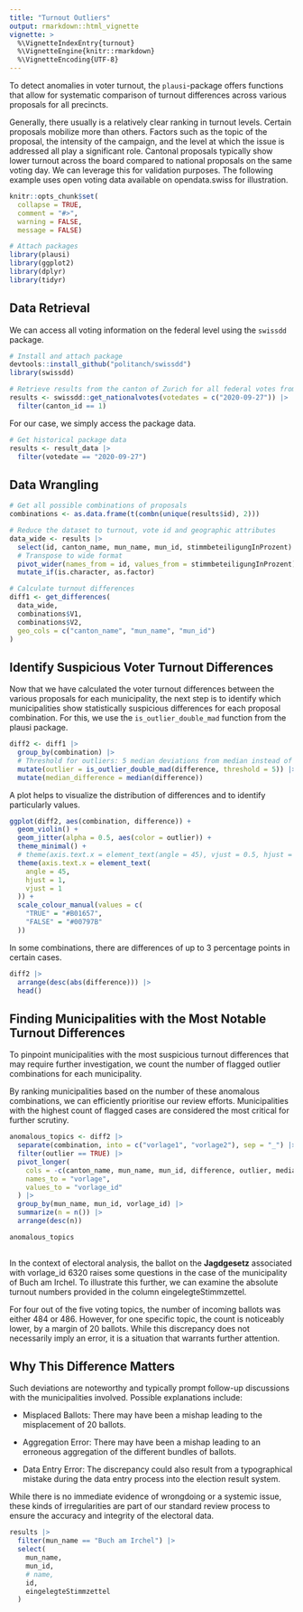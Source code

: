 ```yaml
---
title: "Turnout Outliers"
output: rmarkdown::html_vignette
vignette: >
  %\VignetteIndexEntry{turnout}
  %\VignetteEngine{knitr::rmarkdown}
  %\VignetteEncoding{UTF-8}
---
```



To detect anomalies in voter turnout, the `plausi`-package offers functions that allow for systematic comparison of turnout differences across various proposals for all precincts.

Generally, there usually is a relatively clear ranking in turnout levels. Certain proposals mobilize more than others. Factors such as the topic of the proposal, the intensity of the campaign, and the level at which the issue is addressed all play a significant role. Cantonal proposals typically show lower turnout across the board compared to national proposals on the same voting day. We can leverage this for validation purposes. The following example uses open voting data available on opendata.swiss for illustration.

```r

knitr::opts_chunk$set(
  collapse = TRUE,
  comment = "#>",
  warning = FALSE, 
  message = FALSE)

```

```r

# Attach packages
library(plausi)
library(ggplot2)
library(dplyr)
library(tidyr)

```

## Data Retrieval

We can access all voting information on the federal level using the `swissdd` package.

```r

# Install and attach package
devtools::install_github("politanch/swissdd")
library(swissdd)

# Retrieve results from the canton of Zurich for all federal votes from 2020-09-27
results <- swissdd::get_nationalvotes(votedates = c("2020-09-27")) |> 
  filter(canton_id == 1)

```

For our case, we simply access the package data.

```r

# Get historical package data
results <- result_data |> 
  filter(votedate == "2020-09-27")

```

## Data Wrangling

```r

# Get all possible combinations of proposals
combinations <- as.data.frame(t(combn(unique(results$id), 2)))

# Reduce the dataset to turnout, vote id and geographic attributes
data_wide <- results |> 
  select(id, canton_name, mun_name, mun_id, stimmbeteiligungInProzent) |> 
  # Transpose to wide format
  pivot_wider(names_from = id, values_from = stimmbeteiligungInProzent) |> 
  mutate_if(is.character, as.factor)

# Calculate turnout differences
diff1 <- get_differences(
  data_wide, 
  combinations$V1, 
  combinations$V2, 
  geo_cols = c("canton_name", "mun_name", "mun_id")
)

```

## Identify Suspicious Voter Turnout Differences

Now that we have calculated the voter turnout differences between the various proposals for each municipality, the next step is to identify which municipalities show statistically suspicious differences for each proposal combination. For this, we use the `is_outlier_double_mad` function from the plausi package.

```r

diff2 <- diff1 |> 
  group_by(combination) |> 
  # Threshold for outliers: 5 median deviations from median instead of 3.5
  mutate(outlier = is_outlier_double_mad(difference, threshold = 5)) |> 
  mutate(median_difference = median(difference))

```

A plot helps to visualize the distribution of differences and to identify particularly  values.

```r

ggplot(diff2, aes(combination, difference)) +
  geom_violin() +
  geom_jitter(alpha = 0.5, aes(color = outlier)) +
  theme_minimal() +
  # theme(axis.text.x = element_text(angle = 45), vjust = 0.5, hjust = 1) +
  theme(axis.text.x = element_text(
    angle = 45, 
    hjust = 1, 
    vjust = 1
  )) +
  scale_colour_manual(values = c(
    "TRUE" = "#B01657",
    "FALSE" = "#00797B"
  ))

```

In some combinations, there are differences of up to 3 percentage points in certain cases.

```r

diff2 |> 
  arrange(desc(abs(difference))) |> 
  head()

```

## Finding Municipalities with the Most Notable Turnout Differences

To pinpoint municipalities with the most suspicious turnout differences that may require further investigation, we count the number of flagged outlier combinations for each municipality.

By ranking municipalities based on the number of these anomalous combinations, we can efficiently prioritise our review efforts. Municipalities with the highest count of flagged cases are considered the most critical for further scrutiny.

```r

anomalous_topics <- diff2 |> 
  separate(combination, into = c("vorlage1", "vorlage2"), sep = "_") |> 
  filter(outlier == TRUE) |> 
  pivot_longer(
    cols = -c(canton_name, mun_name, mun_id, difference, outlier, median_difference), 
    names_to = "vorlage", 
    values_to = "vorlage_id"
  ) |> 
  group_by(mun_name, mun_id, vorlage_id) |> 
  summarize(n = n()) |> 
  arrange(desc(n))

anomalous_topics
  
```

In the context of electoral analysis, the ballot on the __Jagdgesetz__ associated with vorlage_id 6320 raises some questions in the case of the municipality of Buch am Irchel. To illustrate this further, we can examine the absolute turnout numbers provided in the column eingelegteStimmzettel.

For four out of the five voting topics, the number of incoming ballots was either 484 or 486. However, for one specific topic, the count is noticeably lower, by a margin of 20 ballots. While this discrepancy does not necessarily imply an error, it is a situation that warrants further attention.

## Why This Difference Matters

Such deviations are noteworthy and typically prompt follow-up discussions with the municipalities involved. Possible explanations include:

- Misplaced Ballots: There may have been a mishap leading to the misplacement of 20 ballots.

- Aggregation Error: There may have been a mishap leading to an erroneous aggregation of the different bundles of ballots.

- Data Entry Error: The discrepancy could also result from a typographical mistake during the data entry process into the election result system.

While there is no immediate evidence of wrongdoing or a systemic issue, these kinds of irregularities are part of our standard review process to ensure the accuracy and integrity of the electoral data.

```r

results |> 
  filter(mun_name == "Buch am Irchel") |> 
  select(
    mun_name, 
    mun_id, 
    # name, 
    id, 
    eingelegteStimmzettel
  )

```
